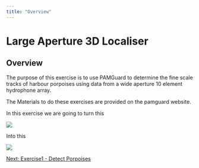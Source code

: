 ```yaml
---
title: "Overview"
---
```

Large Aperture 3D Localiser
===========================

Overview
--------

The purpose of this exercise is to use PAMGuard to determine the fine scale tracks of harbour porpoises using data from a wide aperture 10 element hydrophone array.

The Materials to do these exercises are provided on the pamguard website.

In this exercise we are going to turn this

![](images/image001.jpg)

Into this

![](images/image002.jpg)

[Next: Exercise1 - Detect Porpoises](meal_exercise1_detectPorpoises.html)
